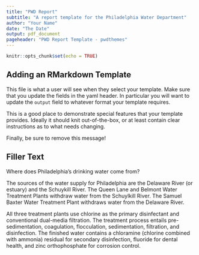 ```yaml
---
title: "PWD Report"
subtitle: "A report template for the Philadelphia Water Department"
author: "Your Name"
date: "The Date"
output: pdf_document
pageheader: "PWD Report Template - pwdthemes"
---
```


```r
knitr::opts_chunk$set(echo = TRUE)
```

## Adding an RMarkdown Template

This file is what a user will see when they select your template. Make sure that you update the fields in the yaml header. In particular you will want to update the `output` field to whatever format your template requires.

This is a good place to demonstrate special features that your template provides. Ideally it should knit out-of-the-box, or at least contain clear instructions as to what needs changing.

Finally, be sure to remove this message!


## Filler Text
Where does Philadelphia’s drinking water come from?  
  
The sources of the water supply for Philadelphia are the Delaware River (or estuary) and the Schuykill River.
The Queen Lane and Belmont Water Treatment Plants withdraw water from the Schuylkill River. The Samuel Baxter Water Treatment Plant withdraws water from the Delaware River.  
  
All three treatment plants use chlorine as the primary disinfectant and conventional dual-media filtration. The treatment process entails pre-sedimentation, coagulation, flocculation, sedimentation, filtration, and disinfection. The finished water contains a chloramine (chlorine combined with ammonia) residual for secondary disinfection, fluoride for dental health, and zinc orthophosphate for corrosion control.  
  
